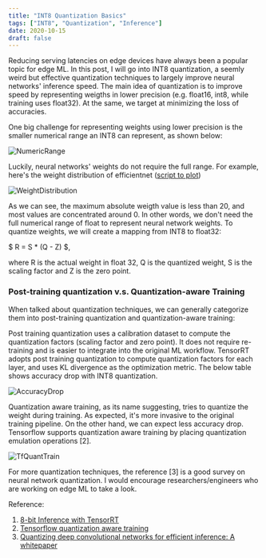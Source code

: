 ```yaml
---
title: "INT8 Quantization Basics"
tags: ["INT8", "Quantization", "Inference"]
date: 2020-10-15
draft: false
---
```


Reducing serving latencies on edge devices have always been a popular topic for edge ML. In this post, I will go into INT8 quantization, a seemly weird but effective quantization techniques to largely improve neural networks' inference speed. The main idea of quantization is to improve speed by representing weigths in lower precision (e.g. float16, int8, while training uses float32). At the same, we target at minimizing the loss of accuracies. 

One big challenge for representing weights using lower precision is the smaller numerical range an INT8 can represent, as shown below:

![NumericRange](/static/images/blog/int8-quantization/numeric_number_range.png)

Luckily, neural networks' weights do not require the full range. For example, here's the weight distribution of efficientnet ([script to plot](https://github.com/randxie/randxie.github.io/blob/master/code/edge-ml/plot_efficientnet_weight_distribution.py))

![WeightDistribution](/static/images/blog/int8-quantization/weight_distribution.png)

As we can see, the maximum absolute weigth value is less than 20, and most values are concentrated around 0. In other words, we don't need the full numerical range of float to represent neural network weights. To quantize weights, we will create a mapping from INT8 to float32:

 $ R = S * (Q - Z) $,
 
 where R is the actual weight in float 32, Q is the quantized weight, S is the scaling factor and Z is the zero point.

### Post-training quantization v.s. Quantization-aware Training

When talked about quantization techniques, we can generally categorize them into post-training quantization and quantization-aware training:

Post training quantization uses a calibration dataset to compute the quantization factors (scaling factor and zero point). It does not require re-training and is easier to integrate into the original ML workflow. TensorRT adopts post training quantization to compute quantization factors for each layer, and uses KL divergence as the optimization metric. The below table shows accuracy drop with INT8 quantization.

![AccuracyDrop](/static/images/blog/int8-quantization/accuracy_drop_with_quantization.png)

Quantization aware training, as its name suggesting, tries to quantize the weight during training. As expected, it's more invasive to the original training pipeline. On the other hand, we can expect less accuracy drop. Tensorflow supports quantization aware training by placing quantization emulation operations [2]. 

![TfQuantTrain](/static/images/blog/int8-quantization/tf_quant_train.png)

For more quantization techniques, the reference [3] is a good survey on neural network quantization. I would encourage researchers/engineers who are working on edge ML to take a look.

Reference:

1. [8-bit Inference with TensorRT](https://on-demand.gputechconf.com/gtc/2017/presentation/s7310-8-bit-inference-with-tensorrt.pdf)
2. [Tensorflow quantization aware training](https://blog.tensorflow.org/2020/04/quantization-aware-training-with-tensorflow-model-optimization-toolkit.html)
3. [Quantizing deep convolutional networks for efficient inference: A whitepaper](https://arxiv.org/pdf/1806.08342.pdf)
